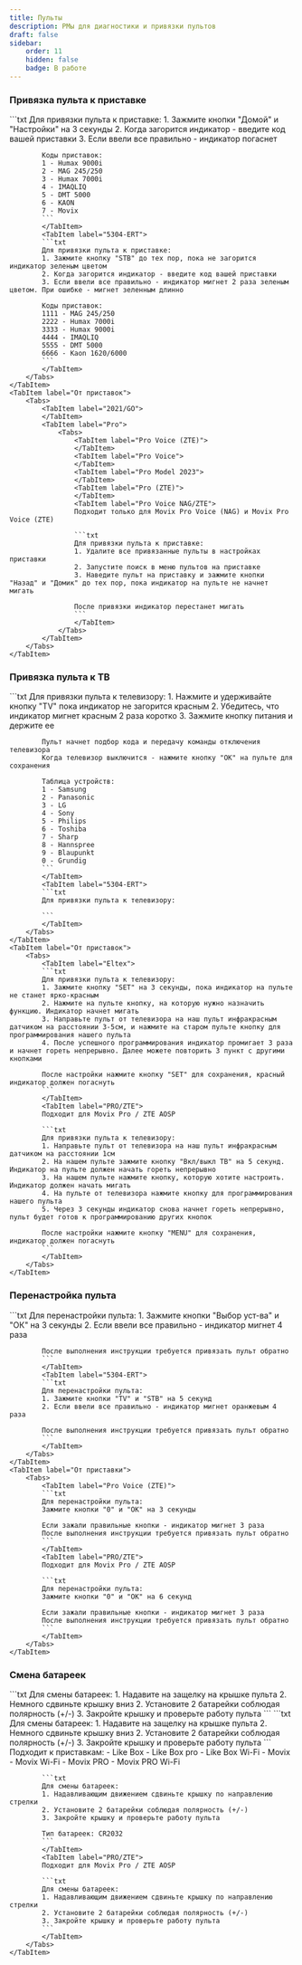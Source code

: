 ```yaml
---
title: Пульты
description: РМы для диагностики и привязки пультов
draft: false
sidebar:
    order: 11
    hidden: false
    badge: В работе
---
```



### Привязка пульта к приставке
<Tabs>
    <TabItem label="Универсальные">
        <Tabs>
            <TabItem label="T4HU2032">
            ```txt
            Для привязки пульта к приставке:
            1. Зажмите кнопки "Домой" и "Настройки" на 3 секунды
            2. Когда загорится индикатор - введите код вашей приставки
            3. Если ввели все правильно - индикатор погаснет

            Коды приставок:
            1 - Humax 9000i
            2 - MAG 245/250
            3 - Humax 7000i
            4 - IMAQLIQ
            5 - DMT 5000
            6 - KAON
            7 - Movix
            ```
            </TabItem>
            <TabItem label="5304-ERT">
            ```txt
            Для привязки пульта к приставке:
            1. Зажмите кнопку "STB" до тех пор, пока не загорится индикатор зеленым цветом
            2. Когда загорится индикатор - введите код вашей приставки
            3. Если ввели все правильно - индикатор мигнет 2 раза зеленым цветом. При ошибке - мигнет зеленным длинно

            Коды приставок:
            1111 - MAG 245/250
            2222 - Humax 7000i
            3333 - Humax 9000i
            4444 - IMAQLIQ
            5555 - DMT 5000
            6666 - Kaon 1620/6000
            ```
            </TabItem>
        </Tabs>
    </TabItem>
    <TabItem label="От приставок">
        <Tabs>
            <TabItem label="2021/GO">
            </TabItem>
            <TabItem label="Pro">
                <Tabs>
                    <TabItem label="Pro Voice (ZTE)">
                    </TabItem>
                    <TabItem label="Pro Voice">
                    </TabItem>
                    <TabItem label="Pro Model 2023">
                    </TabItem>
                    <TabItem label="Pro (ZTE)">
                    </TabItem>
                    <TabItem label="Pro Voice NAG/ZTE">
                    Подходит только для Movix Pro Voice (NAG) и Movix Pro Voice (ZTE)

                    ```txt
                    Для привязки пульта к приставке:
                    1. Удалите все привязанные пульты в настройках приставки
                    2. Запустите поиск в меню пультов на приставке
                    3. Наведите пульт на приставку и зажмите кнопки "Назад" и "Домик" до тех пор, пока индикатор на пульте не начнет мигать

                    После привязки индикатор перестанет мигать                   
                    ```
                    </TabItem>
                </Tabs>
            </TabItem>
        </Tabs>
    </TabItem>
</Tabs>

### Привязка пульта к ТВ
<Tabs>
    <TabItem label="Универсальные">
        <Tabs>
            <TabItem label="T4HU2032">
            ```txt
            Для привязки пульта к телевизору:
            1. Нажмите и удерживайте кнопку "TV" пока индикатор не загорится красным
            2. Убедитесь, что индикатор мигнет красным 2 раза коротко
            3. Зажмите кнопку питания и держите ее

            Пульт начнет подбор кода и передачу команды отключения телевизора
            Когда телевизор выключится - нажмите кнопку "ОК" на пульте для сохранения

            Таблица устройств:
            1 - Samsung
            2 - Panasonic
            3 - LG
            4 - Sony
            5 - Philips
            6 - Toshiba
            7 - Sharp
            8 - Hannspree
            9 - Blaupunkt
            0 - Grundig
            ```
            </TabItem>
            <TabItem label="5304-ERT">
            ```txt
            Для привязки пульта к телевизору:
            
            ```
            </TabItem>
        </Tabs>
    </TabItem>
    <TabItem label="От приставок">
        <Tabs>
            <TabItem label="Eltex">
            ```txt
            Для привязки пульта к телевизору:
            1. Зажмите кнопку "SET" на 3 секунды, пока индикатор на пульте не станет ярко-красным
            2. Нажмите на пульте кнопку, на которую нужно назначить функцию. Индикатор начнет мигать
            3. Направьте пульт от телевизора на наш пульт инфракрасным датчиком на расстоянии 3-5см, и нажмите на старом пульте кнопку для программирования нашего пульта
            4. После успешного программирования индикатор промигает 3 раза и начнет гореть непрерывно. Далее можете повторить 3 пункт с другими кнопками

            После настройки нажмите кнопку "SET" для сохранения, красный индикатор должен погаснуть
            ```
            </TabItem>
            <TabItem label="PRO/ZTE">
            Подходит для Movix Pro / ZTE AOSP

            ```txt
            Для привязки пульта к телевизору:
            1. Направьте пульт от телевизора на наш пульт инфракрасным датчиком на расстоянии 1см
            2. На нашем пульте зажмите кнопку "Вкл/выкл ТВ" на 5 секунд. Индикатор на пульте должен начать гореть непрерывно
            3. На нашем пульте нажмите кнопку, которую хотите настроить. Индикатор должен начать мигать
            4. На пульте от телевизора нажмите кнопку для программирования нашего пульта
            5. Через 3 секунды индикатор снова начнет гореть непрерывно, пульт будет готов к программированию других кнопок

            После настройки нажмите кнопку "MENU" для сохранения, индикатор должен погаснуть
            ```
            </TabItem>
        </Tabs>
    </TabItem>
</Tabs>

### Перенастройка пульта
<Tabs>
    <TabItem label="Универсальные">
        <Tabs>
            <TabItem label="T4HU2032">
            ```txt
            Для перенастройки пульта:
            1. Зажмите кнопки "Выбор уст-ва" и "ОК" на 3 секунды
            2. Если ввели все правильно - индикатор мигнет 4 раза

            После выполнения инструкции требуется привязать пульт обратно
            ```
            </TabItem>
            <TabItem label="5304-ERT">
            ```txt
            Для перенастройки пульта:
            1. Зажмите кнопки "TV" и "STB" на 5 секунд
            2. Если ввели все правильно - индикатор мигнет оранжевым 4 раза

            После выполнения инструкции требуется привязать пульт обратно
            ```
            </TabItem>
        </Tabs>
    </TabItem>
    <TabItem label="От приставки">
        <Tabs>
            <TabItem label="Pro Voice (ZTE)">
            ```txt
            Для перенастройки пульта:
            Зажмите кнопки "0" и "ОК" на 3 секунды
            
            Если зажали правильные кнопки - индикатор мигнет 3 раза
            После выполнения инструкции требуется привязать пульт обратно
            ```
            </TabItem>
            <TabItem label="PRO/ZTE">
            Подходит для Movix Pro / ZTE AOSP

            ```txt
            Для перенастройки пульта:
            Зажмите кнопки "0" и "ОК" на 6 секунд
            
            Если зажали правильные кнопки - индикатор мигнет 3 раза
            После выполнения инструкции требуется привязать пульт обратно
            ```
            </TabItem>
        </Tabs>
    </TabItem>
</Tabs>

### Смена батареек
<Tabs>
    <TabItem label="Универсальные">
        <Tabs>
            <TabItem label="T4HU2032">
            ```txt
            Для смены батареек:
            1. Надавите на защелку на крышке пульта
            2. Немного сдвиньте крышку вниз
            2. Установите 2 батарейки соблюдая полярность (+/-)
            3. Закройте крышку и проверьте работу пульта
            ```
            </TabItem>
            <TabItem label="5304-ERT">
            ```txt
            Для смены батареек:
            1. Надавите на защелку на крышке пульта
            2. Немного сдвиньте крышку вниз
            2. Установите 2 батарейки соблюдая полярность (+/-)
            3. Закройте крышку и проверьте работу пульта
            ```
            </TabItem>
        </Tabs>
    </TabItem>
    <TabItem label="От приставок">
        <Tabs>
            <TabItem label="Movix">
            Подходит к приставкам:
            - Like Box
            - Like Box pro
            - Like Box Wi-Fi
            - Movix
            - Movix Wi-Fi
            - Movix PRO
            - Movix PRO Wi-Fi

            ```txt
            Для смены батареек:
            1. Надавливающим движением сдвиньте крышку по направлению стрелки
            2. Установите 2 батарейки соблюдая полярность (+/-)
            3. Закройте крышку и проверьте работу пульта

            Тип батареек: CR2032
            ```
            </TabItem>
            <TabItem label="PRO/ZTE">
            Подходит для Movix Pro / ZTE AOSP

            ```txt
            Для смены батареек:
            1. Надавливающим движением сдвиньте крышку по направлению стрелки
            2. Установите 2 батарейки соблюдая полярность (+/-)
            3. Закройте крышку и проверьте работу пульта
            ```
            </TabItem>
        </Tabs>
    </TabItem>
</Tabs>